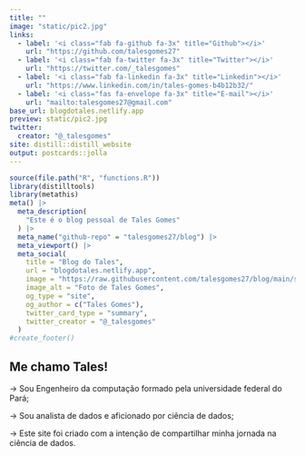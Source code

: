 ```yaml
---
title: ""
image: "static/pic2.jpg"
links:
  - label: '<i class="fab fa-github fa-3x" title="Github"></i>'
    url: "https://github.com/talesgomes27"
  - label: '<i class="fab fa-twitter fa-3x" title="Twitter"></i>'
    url: "https://twitter.com/_talesgomes"
  - label: '<i class="fab fa-linkedin fa-3x" title="Linkedin"></i>'
    url: "https://www.linkedin.com/in/tales-gomes-b4b12b32/"
  - label: '<i class="fas fa-envelope fa-3x" title="E-mail"></i>'
    url: "mailto:talesgomes27@gmail.com"
base_url: blogdotales.netlify.app
preview: static/pic2.jpg
twitter:
  creator: "@_talesgomes"
site: distill::distill_website
output: postcards::jolla
---
```






```r
source(file.path("R", "functions.R"))
library(distilltools)
library(metathis)
meta() |>
  meta_description(
    "Este é o blog pessoal de Tales Gomes"
  ) |>
  meta_name("github-repo" = "talesgomes27/blog") |>
  meta_viewport() |>
  meta_social(
    title = "Blog do Tales",
    url = "blogdotales.netlify.app",
    image = "https://raw.githubusercontent.com/talesgomes27/blog/main/static/pic2.jpg",
    image_alt = "Foto de Tales Gomes",
    og_type = "site",
    og_author = c("Tales Gomes"),
    twitter_card_type = "summary",
    twitter_creator = "@_talesgomes"
  )
#create_footer()

```




## Me chamo Tales!

→ Sou Engenheiro da computação formado pela universidade federal do Pará; 

→ Sou analista de dados e aficionado por ciência de dados;

→ Este site foi criado com a intenção de compartilhar minha jornada na ciência de dados.

